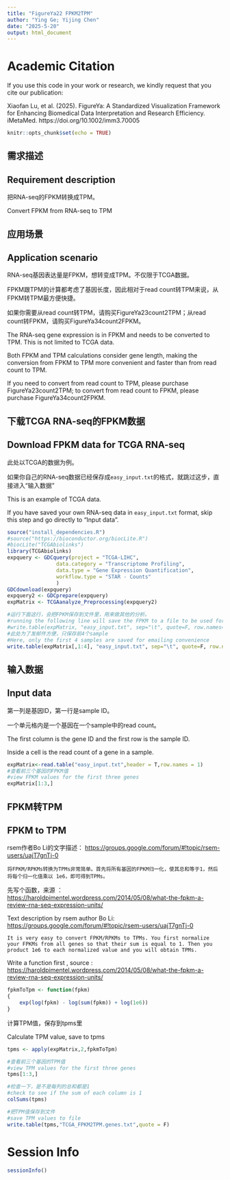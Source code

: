 ```yaml
---
title: "FigureYa22 FPKM2TPM"
author: "Ying Ge; Yijing Chen"
date: "2025-5-20"
output: html_document
---
```


# Academic Citation
If you use this code in your work or research, we kindly request that you cite our publication:

Xiaofan Lu, et al. (2025). FigureYa: A Standardized Visualization Framework for Enhancing Biomedical Data Interpretation and Research Efficiency. iMetaMed. https://doi.org/10.1002/imm3.70005

```r
knitr::opts_chunk$set(echo = TRUE)
```

## 需求描述
## Requirement description

把RNA-seq的FPKM转换成TPM。

Convert FPKM from RNA-seq to TPM

## 应用场景
## Application scenario

RNA-seq基因表达量是FPKM，想转变成TPM。不仅限于TCGA数据。

FPKM跟TPM的计算都考虑了基因长度，因此相对于read count转TPM来说，从FPKM转TPM最方便快捷。

如果你需要从read count转TPM，请购买FigureYa23count2TPM；从read count转FPKM，请购买FigureYa34count2FPKM。

The RNA-seq gene expression is in FPKM and needs to be converted to TPM. This is not limited to TCGA data. 

Both FPKM and TPM calculations consider gene length, making the conversion from FPKM to TPM more convenient and faster than from read count to TPM. 

If you need to convert from read count to TPM, please purchase FigureYa23count2TPM; to convert from read count to FPKM, please purchase FigureYa34count2FPKM.

## 下载TCGA RNA-seq的FPKM数据 
## Download FPKM data for TCGA RNA-seq

此处以TCGA的数据为例。

如果你自己的RNA-seq数据已经保存成`easy_input.txt`的格式，就跳过这步，直接进入“输入数据”

This is an example of TCGA data.

If you have saved your own RNA-seq data in `easy_input.txt` format, skip this step and go directly to “Input data”.

```r
source("install_dependencies.R")
#source("https://bioconductor.org/biocLite.R")
#biocLite("TCGAbiolinks")
library(TCGAbiolinks)
expquery <- GDCquery(project = "TCGA-LIHC", 
                data.category = "Transcriptome Profiling",
                data.type = "Gene Expression Quantification",
                workflow.type = "STAR - Counts" 
                )
GDCdownload(expquery)
expquery2 <- GDCprepare(expquery)
expMatrix <- TCGAanalyze_Preprocessing(expquery2)

#运行下面这行，会把FPKM保存到文件里，用来做其他的分析。
#running the following line will save the FPKM to a file to be used for additional analysis.
#write.table(expMatrix, "easy_input.txt", sep="\t", quote=F, row.names=T)
#此处为了发邮件方便，只保存前4个sample
#Here, only the first 4 samples are saved for emailing convenience
write.table(expMatrix[,1:4], "easy_input.txt", sep="\t", quote=F, row.names=T)
```

## 输入数据
## Input data

第一列是基因ID，第一行是sample ID。

一个单元格内是一个基因在一个sample中的read count。

The first column is the gene ID and the first row is the sample ID.

Inside a cell is the read count of a gene in a sample.

```r
expMatrix<-read.table("easy_input.txt",header = T,row.names = 1)
#查看前三个基因的FPKM值
#view FPKM values for the first three genes
expMatrix[1:3,]
```

## FPKM转TPM
## FPKM to TPM

rsem作者Bo Li的文字描述：
<https://groups.google.com/forum/#!topic/rsem-users/uajT7gnTj-0>

`将FPKM/RPKMs转换为TPMs非常简单。首先将所有基因的FPKM归一化，使其总和等于1，然后将每个归一化值乘以 1e6，即可得到TPMs。`

先写个函数，来源 ：<https://haroldpimentel.wordpress.com/2014/05/08/what-the-fpkm-a-review-rna-seq-expression-units/>

Text description by rsem author Bo Li:
<https://groups.google.com/forum/#!topic/rsem-users/uajT7gnTj-0>

`It is very easy to convert FPKM/RPKMs to TPMs. You first normalize your FPKMs from all genes so that their sum is equal to 1. Then you product 1e6 to each normalized value and you will obtain TPMs.`

Write a function first , source : <https://haroldpimentel.wordpress.com/2014/05/08/what-the-fpkm-a-review-rna-seq-expression-units/>

```r
fpkmToTpm <- function(fpkm)
{
    exp(log(fpkm) - log(sum(fpkm)) + log(1e6))
}
```

计算TPM值，保存到tpms里

Calculate TPM value, save to tpms

```r
tpms <- apply(expMatrix,2,fpkmToTpm)

#查看前三个基因的TPM值
#view TPM values for the first three genes
tpms[1:3,]

#检查一下，是不是每列的总和都是1
#check to see if the sum of each column is 1
colSums(tpms)

#把TPM值保存到文件
#save TPM values to file
write.table(tpms,"TCGA_FPKM2TPM.genes.txt",quote = F)
```

# Session Info

```r
sessionInfo()
```
